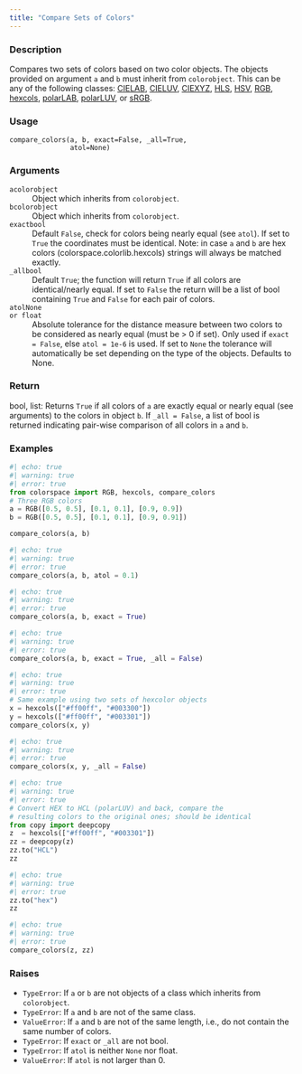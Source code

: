 ```yaml
---
title: "Compare Sets of Colors"
---
```


### Description

Compares two sets of colors based on two color objects. The objects
provided on argument `a` and `b` must inherit from `colorobject`.
This can be any of the following classes: [CIELAB](colorspace.colorlib.CIELAB.qmd),
[CIELUV](colorspace.colorlib.CIELUV.qmd), [CIEXYZ](colorspace.colorlib.CIEXYZ.qmd), [HLS](colorspace.colorlib.HLS.qmd), [HSV](colorspace.colorlib.HSV.qmd),
[RGB](colorspace.colorlib.RGB.qmd), [hexcols](colorspace.colorlib.hexcols.qmd), [polarLAB](colorspace.colorlib.polarLAB.qmd),
[polarLUV](colorspace.colorlib.polarLUV.qmd), or [sRGB](colorspace.colorlib.sRGB.qmd).

### Usage

<pre><code class='language-python'>compare_colors(a, b, exact=False, _all=True,<br/>               atol=None)</code></pre>

### Arguments

<dl class="pyp-list param-list">
  <dt style = "white-space: nowrap; font-family: monospace; vertical-align: top">
   <code id="colorspace.colorlib.compare_colors:a">a</code><code class="argument-class">colorobject</code>
  </dt>
 <dd>Object which inherits from `colorobject`.</dd>
  <dt style = "white-space: nowrap; font-family: monospace; vertical-align: top">
   <code id="colorspace.colorlib.compare_colors:b">b</code><code class="argument-class">colorobject</code>
  </dt>
 <dd>Object which inherits from `colorobject`.</dd>
  <dt style = "white-space: nowrap; font-family: monospace; vertical-align: top">
   <code id="colorspace.colorlib.compare_colors:exact">exact</code><code class="argument-class">bool</code>
  </dt>
 <dd>Default `False`, check for colors being nearly equal
(see `atol`). If set to `True` the coordinates must be identical.
Note: in case `a` and `b` are hex colors
(colorspace.colorlib.hexcols) strings will always be matched exactly.</dd>
  <dt style = "white-space: nowrap; font-family: monospace; vertical-align: top">
   <code id="colorspace.colorlib.compare_colors:_all">_all</code><code class="argument-class">bool</code>
  </dt>
 <dd>Default `True`; the function will return `True` if
all colors are identical/nearly equal. If set to `False` the return
will be a list of bool containing `True` and `False` for each
pair of colors.</dd>
  <dt style = "white-space: nowrap; font-family: monospace; vertical-align: top">
   <code id="colorspace.colorlib.compare_colors:atol">atol</code><code class="argument-class">None or float</code>
  </dt>
 <dd>Absolute tolerance for the distance measure
between two colors to be considered as nearly equal (must be > 0 if set).
Only used if `exact = False`, else `atol = 1e-6` is used.  If set
to `None` the tolerance will automatically be set depending on the
type of the objects. Defaults to None.</dd>
</dl>

### Return

bool, list: Returns `True` if all colors of `a` are exactly equal or
nearly equal (see arguments) to the colors in object `b`. If `_all =
False`, a list of bool is returned indicating pair-wise comparison
of all colors in `a` and `b`.

### Examples

```python
#| echo: true
#| warning: true
#| error: true
from colorspace import RGB, hexcols, compare_colors
# Three RGB colors
a = RGB([0.5, 0.5], [0.1, 0.1], [0.9, 0.9])
b = RGB([0.5, 0.5], [0.1, 0.1], [0.9, 0.91])

compare_colors(a, b)
```

```python
#| echo: true
#| warning: true
#| error: true
compare_colors(a, b, atol = 0.1)
```

```python
#| echo: true
#| warning: true
#| error: true
compare_colors(a, b, exact = True)
```

```python
#| echo: true
#| warning: true
#| error: true
compare_colors(a, b, exact = True, _all = False)
```

```python
#| echo: true
#| warning: true
#| error: true
# Same example using two sets of hexcolor objects
x = hexcols(["#ff00ff", "#003300"])
y = hexcols(["#ff00ff", "#003301"])
compare_colors(x, y)
```

```python
#| echo: true
#| warning: true
#| error: true
compare_colors(x, y, _all = False)
```

```python
#| echo: true
#| warning: true
#| error: true
# Convert HEX to HCL (polarLUV) and back, compare the
# resulting colors to the original ones; should be identical
from copy import deepcopy
z  = hexcols(["#ff00ff", "#003301"])
zz = deepcopy(z)
zz.to("HCL")
zz
```

```python
#| echo: true
#| warning: true
#| error: true
zz.to("hex")
zz
```

```python
#| echo: true
#| warning: true
#| error: true
compare_colors(z, zz)
```




### Raises

<ul class="python-raises">
<li><code class="text-warning">TypeError</code>: If `a` or `b` are not objects of a class which inherits from
`colorobject`.
<li><code class="text-warning">TypeError</code>: If `a` and `b` are not of the same class.
<li><code class="text-warning">ValueError</code>: If `a` and `b` are not of the same length, i.e., do not contain
the same number of colors.
<li><code class="text-warning">TypeError</code>: If `exact` or `_all` are not bool.
<li><code class="text-warning">TypeError</code>: If `atol` is neither `None` nor float.
<li><code class="text-warning">ValueError</code>: If `atol` is not larger than 0.
</ul>

